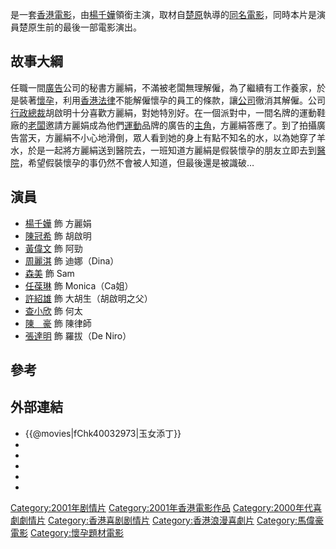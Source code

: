 {{Infobox Film
| name = 玉女添丁
| original_name = ''{{lang|en|Dummy Mommy, without a Baby}}''
| cn_name = 
| hk_name = 玉女添丁
| tw_name = 
| image = Yu nu tian ding movie poster 2001.jpg
| caption =
| director =[[馬偉豪|馬偉豪]]<br>[[麥啟光|麥啟光]]
| producer =[[唐慶枝|唐慶枝]]
| producer_2 = 周耀山<br>鄧維弼<br>倪順才
| writer =[[馬偉豪|馬偉豪]]<br>[[周燕嫻|周燕嫻]]<br>[[陳詠燊|陳詠燊]]
| starring =[[楊千嬅|楊千嬅]]<br>[[陳冠希|陳冠希]]<br>[[黃偉文|黃偉文]]<br />[[周麗淇|周麗淇]]<br>[[森美|森美]]<br>[[任葆琳|任葆琳]]<br>[[許紹雄|許紹雄]]
| music =[[羅堅|羅堅]]
| cinematography =[[李屏賓|李屏賓]]
| editing =[[林安兒|林安兒]]<br />[[鐘利釗|鐘利釗]]
| production_company =[[天下電影製作有限公司|天下電影製作有限公司]]
| distributor =
| released = {{HK}}2001年11月10日
| runtime = 90分鐘
| rate = {{HK}}：II A
| country = {{HK}}
| awards =
| language = [[廣東話|廣東話]]
| budget =
| gross = [[港幣|港幣]]$8,484,747<ref>[http://www.boxofficecn.com/hkboxoffice2001 2001香港票房 中國電影票房排行榜]</ref>
| preceded_by =
| followed_by = 
| amg_id = 1:262155
| imdb_id = tt0313812
}}

{{engname|《玉女添丁》|''Dummy Mommy, without a Baby''}}是一套[[香港電影|香港電影]]，由[[楊千嬅|楊千嬅]]領銜主演，取材自[[楚原|楚原]]執導的[[玉女添丁_(1968年電影)|同名電影]]，同時本片是演員楚原生前的最後一部電影演出。

==故事大綱==

任職一間[[廣告|廣告]]公司的秘書方麗絹，不滿被老闆無理解僱，為了繼續有工作養家，於是裝著[[懷孕|懷孕]]，利用[[香港法律|香港法律]]不能解僱懷孕的員工的條款，讓[[公司|公司]]徹消其解僱。公司[[行政總裁|行政總裁]]胡啟明十分喜歡方麗絹，對她特別好。在一個派對中，一間名牌的運動鞋廠的[[老闆|老闆]]邀請方麗娟成為他們[[運動|運動]]品牌的廣告的[[主角|主角]]，方麗絹答應了。到了拍攝廣告當天，方麗絹不小心地滑倒，眾人看到她的身上有點不知名的水，以為她穿了羊水，於是一起將方麗絹送到醫院去，一班知道方麗絹是假裝懷孕的朋友立即去到[[醫院|醫院]]，希望假裝懷孕的事仍然不會被人知道，但最後還是被識破…

==演員==
*[[楊千嬅|楊千嬅]] 飾 方麗娟
*[[陳冠希|陳冠希]] 飾 胡啟明
*[[黃偉文|黃偉文]] 飾 阿勁
*[[周麗淇|周麗淇]] 飾 迪娜（Dina）
*[[森美|森美]] 飾 Sam
*[[任葆琳|任葆琳]] 飾 Monica（Ca姐）
*[[許紹雄|許紹雄]] 飾 大胡生（胡啟明之父）
*[[查小欣|查小欣]] 飾 何太
*[[陳豪_(演員)|陳　豪]] 飾 陳律師
*[[張達明_(演員)|張達明]] 飾 羅拔（De Niro）

==參考==
{{REFLIST}}

==外部連結==
*{{@movies|fChk40032973|玉女添丁}}
*{{douban|title=玉女添丁}}
*{{Mtime|15850|玉女添丁}}
*{{Amg movie|262155|玉女添丁}}
*{{hkmdb title|9733|玉女添丁}}
*{{imdb title|0313812|玉女添丁}}

{{新紮師妹系列}}
{{楊千嬅}}
[[Category:2001年剧情片|Category:2001年剧情片]]
[[Category:2001年香港電影作品|Category:2001年香港電影作品]]
[[Category:2000年代喜劇劇情片|Category:2000年代喜劇劇情片]]
[[Category:香港喜剧剧情片|Category:香港喜剧剧情片]]
[[Category:香港浪漫喜劇片|Category:香港浪漫喜劇片]]
[[Category:馬偉豪電影|Category:馬偉豪電影]]
[[Category:懷孕題材電影|Category:懷孕題材電影]]